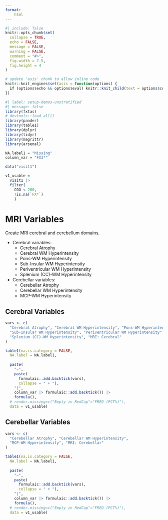 ```yaml
---
format:
    html
---
```


```r
#| include: false
knitr::opts_chunk$set(
  collapse = TRUE,
  echo = FALSE,
  message = FALSE,
  warning = FALSE,
  comment = "#>",
  fig.width = 7.5,
  fig.height = 4
)

# update 'asis' chunk to allow inline code
knitr::knit_engines$set(asis = function(options) {
  if (options$echo && options$eval) knitr::knit_child(text = options$code)
})
```

```r
#| label: setup-demos-unstratified
#| message: false
library(fxtas)
# devtools::load_all()
library(pander)
library(table1)
library(dplyr)
library(tidyr)
library(magrittr)
library(arsenal)

NA.label1 = "Missing"
column_var = "FX3*"

data("visit1")

v1_usable = 
  visit1 |> 
  filter(
    CGG < 200,
    !is.na(`FX*`)
    )
```

# MRI Variables

Create MRI cerebral and cerebellum domains.

<ul>
  <li>Cerebral variables:
    <ul>
      <li>Cerebral Atrophy</li> 
      <li>Cerebral WM Hyperintensity</li> 
      <li>Pons-WM Hyperintensity</li>
      <li>Sub-Insular WM Hyperintensity</li> 
      <li>Periventricular WM Hyperintensity</li>
      <li>Splenium (CC)-WM Hyperintensity</li>
    </ul>
  </li>
  <li>Cerebellar variables:
    <ul>
      <li>Cerebellar Atrophy</li>
      <li>Cerebellar WM Hyperintensity</li>
      <li>MCP-WM Hyperintensity</li>
    </ul>
  </li>
</ul>


## Cerebral Variables 

```r
vars <- c(
  "Cerebral Atrophy", "Cerebral WM Hyperintensity", "Pons-WM Hyperintensity",
  "Sub-Insular WM Hyperintensity", "Periventricular WM Hyperintensity",
  "Splenium (CC)-WM Hyperintensity", "MRI: Cerebral"
)

table1(na.is.category = FALSE, 
  NA.label = NA.label1,
  
  paste(
    "~", 
    paste(
      formulaic::add.backtick(vars), 
      collapse = " + "), 
    "|",
    column_var |> formulaic::add.backtick()) |> 
    formula(),
  # render.missing=c("Empty in RedCap"="FREQ (PCT%)"),
  data = v1_usable)
```

## Cerebellar Variables

```r
vars <- c(
  "Cerebellar Atrophy", "Cerebellar WM Hyperintensity",
  "MCP-WM Hyperintensity", "MRI: Cerebellar"
)

table1(na.is.category = FALSE, 
  NA.label = NA.label1,
  
  paste(
    "~", 
    paste(
      formulaic::add.backtick(vars), 
      collapse = " + "), 
    "|",
    column_var |> formulaic::add.backtick()) |> 
    formula(),
  # render.missing=c("Empty in RedCap"="FREQ (PCT%)"),
  data = v1_usable)
```
